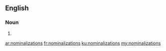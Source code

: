 ==English==

===Noun===
{{head|en|plural}}

# {{plural of|nominalization|lang=en}}

[[ar:nominalizations]]
[[fr:nominalizations]]
[[ku:nominalizations]]
[[my:nominalizations]]